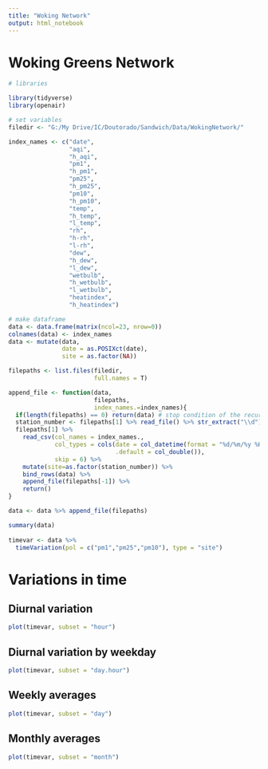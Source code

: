 ```yaml
---
title: "Woking Network"
output: html_notebook
---
```


# Woking Greens Network

```r
# libraries

library(tidyverse)
library(openair)

# set variables
filedir <- "G:/My Drive/IC/Doutorado/Sandwich/Data/WokingNetwork/"

index_names <- c("date",
                 "aqi",
                 "h_aqi",
                 "pm1",
                 "h_pm1",
                 "pm25",
                 "h_pm25",
                 "pm10",
                 "h_pm10",
                 "temp",
                 "h_temp",
                 "l_temp",
                 "rh",
                 "h-rh",
                 "l-rh",
                 "dew",
                 "h_dew",
                 "l_dew",
                 "wetbulb",
                 "h_wetbulb",
                 "l_wetbulb",
                 "heatindex",
                 "h_heatindex")

# make dataframe
data <- data.frame(matrix(ncol=23, nrow=0))
colnames(data) <- index_names
data <- mutate(data,
               date = as.POSIXct(date),
               site = as.factor(NA))

filepaths <- list.files(filedir,
                        full.names = T)

append_file <- function(data,
                        filepaths,
                        index_names.=index_names){
  if(length(filepaths) == 0) return(data) # stop condition of the recursion
  station_number <- filepaths[1] %>% read_file() %>% str_extract("\\d") # get first number in file
  filepaths[1] %>%
    read_csv(col_names = index_names.,
             col_types = cols(date = col_datetime(format = "%d/%m/%y %H:%M"),
                              .default = col_double()),
             skip = 6) %>%
    mutate(site=as.factor(station_number)) %>%
    bind_rows(data) %>%
    append_file(filepaths[-1]) %>%
    return()
}

data <- data %>% append_file(filepaths)

summary(data)
  
timevar <- data %>%
  timeVariation(pol = c("pm1","pm25","pm10"), type = "site")
```

# Variations in time

## Diurnal variation
```r
plot(timevar, subset = "hour")
```
## Diurnal variation by weekday
```r
plot(timevar, subset = "day.hour")
```
## Weekly averages
```r
plot(timevar, subset = "day")
```
## Monthly averages
```r
plot(timevar, subset = "month")
```